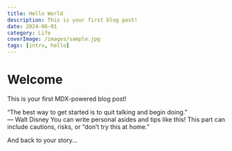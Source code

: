 ```yaml
---
title: Hello World
description: This is your first blog post!
date: 2024-06-01
category: Life
coverImage: /images/sample.jpg
tags: [intro, hello]
---
```


# Welcome

This is your first MDX-powered blog post!

<Quote>
  “The best way to get started is to quit talking and begin doing.”<br />— Walt Disney
</Quote>

<Note>
  You can write personal asides and tips like this!
</Note>

<Warning>
  This part can include cautions, risks, or “don’t try this at home.”
</Warning>

<Divider />

And back to your story...
